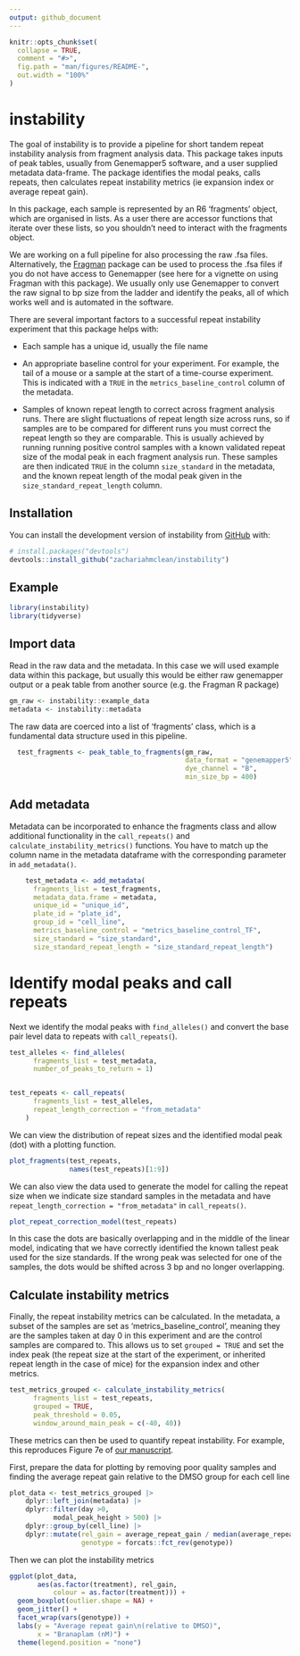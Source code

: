 ```yaml
---
output: github_document
---
```


```r
knitr::opts_chunk$set(
  collapse = TRUE,
  comment = "#>",
  fig.path = "man/figures/README-",
  out.width = "100%"
)
```

# instability

The goal of instability is to provide a pipeline for short tandem repeat instability analysis from fragment analysis data. This package takes inputs of peak tables, usually from Genemapper5 software, and a user supplied metadata data-frame. The package identifies the modal peaks, calls repeats, then calculates repeat instability metrics (ie expansion index or average repeat gain).

In this package, each sample is represented by an R6 'fragments' object, which are organised in lists. As a user there are accessor functions that iterate over these lists, so you shouldn't need to interact with the fragments object.

We are working on a full pipeline for also processing the raw .fsa files. Alternatively, the [Fragman](https://cran.r-project.org/web/packages/Fragman/index.html) package can be used to process the .fsa files if you do not have access to Genemapper (see here for a vignette on using Fragman with this package). We usually only use Genemapper to convert the raw signal to bp size from the ladder and identify the peaks, all of which works well and is automated in the software.

There are several important factors to a successful repeat instability experiment that this package helps with:

-   Each sample has a unique id, usually the file name

-   An appropriate baseline control for your experiment. For example, the tail of a mouse or a sample at the start of a time-course experiment. This is indicated with a `TRUE` in the `metrics_baseline_control` column of the metadata.

-   Samples of known repeat length to correct across fragment analysis runs. There are slight fluctuations of repeat length size across runs, so if samples are to be compared for different runs you must correct the repeat length so they are comparable. This is usually achieved by running running positive control samples with a known validated repeat size of the modal peak in each fragment analysis run. These samples are then indicated `TRUE` in the column `size_standard` in the metadata, and the known repeat length of the modal peak given in the `size_standard_repeat_length` column.

## Installation

You can install the development version of instability from [GitHub](https://github.com/zachariahmclean/instability) with:

``` r
# install.packages("devtools")
devtools::install_github("zachariahmclean/instability")
```

## Example

```r
library(instability)
library(tidyverse)
```

## Import data

Read in the raw data and the metadata. In this case we will used example data within this package, but usually this would be either raw genemapper output or a peak table from another source (e.g. the Fragman R package)

```r
gm_raw <- instability::example_data
metadata <- instability::metadata
```

The raw data are coerced into a list of 'fragments' class, which is a fundamental data structure used in this pipeline.

```r


  test_fragments <- peak_table_to_fragments(gm_raw,
                                            data_format = "genemapper5",
                                            dye_channel = "B",
                                            min_size_bp = 400)
```

## Add metadata

Metadata can be incorporated to enhance the fragments class and allow additional functionality in the `call_repeats()` and `calculate_instability_metrics()` functions. You have to match up the column name in the metadata dataframe with the corresponding parameter in `add_metadata()`.

```r
    test_metadata <- add_metadata(
      fragments_list = test_fragments,
      metadata_data.frame = metadata,
      unique_id = "unique_id",
      plate_id = "plate_id",
      group_id = "cell_line",
      metrics_baseline_control = "metrics_baseline_control_TF",
      size_standard = "size_standard",
      size_standard_repeat_length = "size_standard_repeat_length")

```

# Identify modal peaks and call repeats

Next we identify the modal peaks with `find_alleles()` and convert the base pair level data to repeats with `call_repeats(`).

```r
test_alleles <- find_alleles(
      fragments_list = test_metadata,
      number_of_peaks_to_return = 1)


test_repeats <- call_repeats(
      fragments_list = test_alleles,
      repeat_length_correction = "from_metadata"
    )
```

We can view the distribution of repeat sizes and the identified modal peak (dot) with a plotting function.

```r

plot_fragments(test_repeats,
               names(test_repeats)[1:9])

```

We can also view the data used to generate the model for calling the repeat size when we indicate size standard samples in the metadata and have `repeat_length_correction = "from_metadata"` in `call_repeats()`.

```r

plot_repeat_correction_model(test_repeats)


```

In this case the dots are basically overlapping and in the middle of the linear model, indicating that we have correctly identified the known tallest peak used for the size standards. If the wrong peak was selected for one of the samples, the dots would be shifted across 3 bp and no longer overlapping.

## Calculate instability metrics

Finally, the repeat instability metrics can be calculated. In the metadata, a subset of the samples are set as 'metrics_baseline_control', meaning they are the samples taken at day 0 in this experiment and are the control samples are compared to. This allows us to set `grouped = TRUE` and set the index peak (the repeat size at the start of the experiment, or inherited repeat length in the case of mice) for the expansion index and other metrics.

```r
test_metrics_grouped <- calculate_instability_metrics(
      fragments_list = test_repeats,
      grouped = TRUE,
      peak_threshold = 0.05,
      window_around_main_peak = c(-40, 40))
```

These metrics can then be used to quantify repeat instability. For example, this reproduces Figure 7e of [our manuscript](https://www.biorxiv.org/content/10.1101/2023.07.25.550489v1).

First, prepare the data for plotting by removing poor quality samples and finding the average repeat gain relative to the DMSO group for each cell line

```r
plot_data <- test_metrics_grouped |>
    dplyr::left_join(metadata) |>
    dplyr::filter(day >0,
           modal_peak_height > 500) |>
    dplyr::group_by(cell_line) |>
    dplyr::mutate(rel_gain = average_repeat_gain / median(average_repeat_gain[which(treatment == 0)]),
                  genotype = forcats::fct_rev(genotype))
```

Then we can plot the instability metrics

```r
ggplot(plot_data,
       aes(as.factor(treatment), rel_gain,
           colour = as.factor(treatment))) +
  geom_boxplot(outlier.shape = NA) +
  geom_jitter() +
  facet_wrap(vars(genotype)) +
  labs(y = "Average repeat gain\n(relative to DMSO)",
       x = "Branaplam (nM)") +
  theme(legend.position = "none")

  

```

